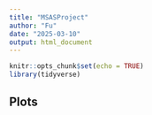 ---
title: "MSASProject"
author: "Fu"
date: "2025-03-10"
output: html_document
---

```{r setup, include=FALSE}
knitr::opts_chunk$set(echo = TRUE)
library(tidyverse)

```

## Plots

```{r}


```


